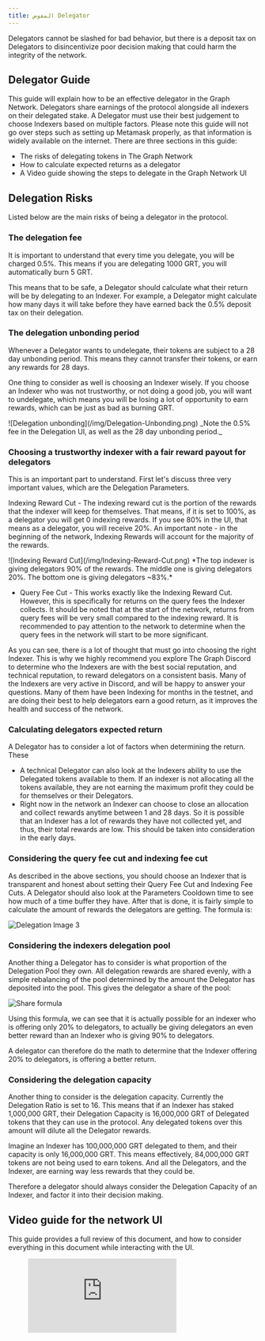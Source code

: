 ```yaml
---
title: المفوض Delegator
---
```


Delegators cannot be slashed for bad behavior, but there is a deposit tax on Delegators to disincentivize poor decision making that could harm the integrity of the network.

## Delegator Guide

This guide will explain how to be an effective delegator in the Graph Network. Delegators share earnings of the protocol alongside all indexers on their delegated stake. A Delegator must use their best judgement to choose Indexers based on multiple factors. Please note this guide will not go over steps such as setting up Metamask properly, as that information is widely available on the internet. There are three sections in this guide:

- The risks of delegating tokens in The Graph Network
- How to calculate expected returns as a delegator
- A Video guide showing the steps to delegate in the Graph Network UI

## Delegation Risks

Listed below are the main risks of being a delegator in the protocol.

### The delegation fee

It is important to understand that every time you delegate, you will be charged 0.5%. This means if you are delegating 1000 GRT, you will automatically burn 5 GRT.

This means that to be safe, a Delegator should calculate what their return will be by delegating to an Indexer. For example, a Delegator might calculate how many days it will take before they have earned back the 0.5% deposit tax on their delegation.

### The delegation unbonding period

Whenever a Delegator wants to undelegate, their tokens are subject to a 28 day unbonding period. This means they cannot transfer their tokens, or earn any rewards for 28 days.

One thing to consider as well is choosing an Indexer wisely. If you choose an Indexer who was not trustworthy, or not doing a good job, you will want to undelegate, which means you will be losing a lot of opportunity to earn rewards, which can be just as bad as burning GRT.

<div sx={{ mx: 'auto', maxWidth: '400px' }}>
  ![Delegation unbonding](/img/Delegation-Unbonding.png) _Note the 0.5% fee in the Delegation UI, as well as the 28 day
  unbonding period._
</div>

### Choosing a trustworthy indexer with a fair reward payout for delegators

This is an important part to understand. First let's discuss three very important values, which are the Delegation Parameters.

Indexing Reward Cut - The indexing reward cut is the portion of the rewards that the indexer will keep for themselves. That means, if it is set to 100%, as a delegator you will get 0 indexing rewards. If you see 80% in the UI, that means as a delegator, you will receive 20%. An important note - in the beginning of the network, Indexing Rewards will account for the majority of the rewards.

<div sx={{ mx: 'auto', maxWidth: '700px' }}>
  ![Indexing Reward Cut](/img/Indexing-Reward-Cut.png) *The top indexer is giving delegators 90% of the rewards. The
  middle one is giving delegators 20%. The bottom one is giving delegators ~83%.*
</div>

- Query Fee Cut - This works exactly like the Indexing Reward Cut. However, this is specifically for returns on the query fees the Indexer collects. It should be noted that at the start of the network, returns from query fees will be very small compared to the indexing reward. It is recommended to pay attention to the network to determine when the query fees in the network will start to be more significant.

As you can see, there is a lot of thought that must go into choosing the right Indexer. This is why we highly recommend you explore The Graph Discord to determine who the Indexers are with the best social reputation, and technical reputation, to reward delegators on a consistent basis. Many of the Indexers are very active in Discord, and will be happy to answer your questions. Many of them have been Indexing for months in the testnet, and are doing their best to help delegators earn a good return, as it improves the health and success of the network.

### Calculating delegators expected return

A Delegator has to consider a lot of factors when determining the return. These

- A technical Delegator can also look at the Indexers ability to use the Delegated tokens available to them. If an indexer is not allocating all the tokens available, they are not earning the maximum profit they could be for themselves or their Delegators.
- Right now in the network an Indexer can choose to close an allocation and collect rewards anytime between 1 and 28 days. So it is possible that an Indexer has a lot of rewards they have not collected yet, and thus, their total rewards are low. This should be taken into consideration in the early days.

### Considering the query fee cut and indexing fee cut

As described in the above sections, you should choose an Indexer that is transparent and honest about setting their Query Fee Cut and Indexing Fee Cuts. A Delegator should also look at the Parameters Cooldown time to see how much of a time buffer they have. After that is done, it is fairly simple to calculate the amount of rewards the delegators are getting. The formula is:

![Delegation Image 3](/img/Delegation-Reward-Formula.png)

### Considering the indexers delegation pool

Another thing a Delegator has to consider is what proportion of the Delegation Pool they own. All delegation rewards are shared evenly, with a simple rebalancing of the pool determined by the amount the Delegator has deposited into the pool. This gives the delegator a share of the pool:

![Share formula](/img/Share-Forumla.png)

Using this formula, we can see that it is actually possible for an indexer who is offering only 20% to delegators, to actually be giving delegators an even better reward than an Indexer who is giving 90% to delegators.

A delegator can therefore do the math to determine that the Indexer offering 20% to delegators, is offering a better return.

### Considering the delegation capacity

Another thing to consider is the delegation capacity. Currently the Delegation Ratio is set to 16. This means that if an Indexer has staked 1,000,000 GRT, their Delegation Capacity is 16,000,000 GRT of Delegated tokens that they can use in the protocol. Any delegated tokens over this amount will dilute all the Delegator rewards.

Imagine an Indexer has 100,000,000 GRT delegated to them, and their capacity is only 16,000,000 GRT. This means effectively, 84,000,000 GRT tokens are not being used to earn tokens. And all the Delegators, and the Indexer, are earning way less rewards that they could be.

Therefore a delegator should always consider the Delegation Capacity of an Indexer, and factor it into their decision making.

## Video guide for the network UI

This guide provides a full review of this document, and how to consider everything in this document while interacting with the UI.

<figure className="video-container">
  <iframe className="video-iframe" src="https://www.youtube.com/embed/2G7S2gdURdc" frameBorder="0" allowFullScreen />
</figure>
